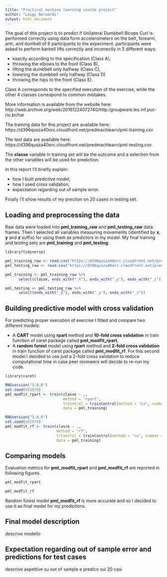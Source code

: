 ```yaml
---
title: "Practical machine learning course project"
author: "Luigi Bernardi"
output: html_document
---
```


The goal of this project is to predict if Unilateral Dumbbell Biceps Curl is performed correctly using data form accelerometers on the belt, forearm, arm, and dumbell of 6 participants to the experiment. participants were asked to perform barbell lifts correctly and incorrectly in 5 different ways:

* exactly according to the specification (Class A),
* throwing the elbows to the front (Class B),
* lifting the dumbbell only halfway (Class C),
* lowering the dumbbell only halfway (Class D)
* throwing the hips to the front (Class E).

Class A corresponds to the specified execution of the exercise, while the other 4 classes correspond to common mistakes.

More information is available from the website here:  
http://web.archive.org/web/20161224072740/http:/groupware.les.inf.puc-rio.br/har

The training data for this project are available here:  
https://d396qusza40orc.cloudfront.net/predmachlearn/pml-training.csv

The test data are available here:  
https://d396qusza40orc.cloudfront.net/predmachlearn/pml-testing.csv

The **classe** variable in training set will be the outcome and a selection from the other variables will be used for prediction.
  
In this report I'll briefly explain:

* how I built predictive model,
* how I used cross validation,
* expectation regarding out of sample error.

Finally I'll show results of my prection on 20 cases in testing set.

## Loading and preprocessing the data

Raw data were loaded into **pml_training_raw** and **pml_testing_raw** data frames. Then I selected all variables measuring movements (identified by **x**, **y** and **z** suffix) for using them as predictors in my model. My final training and testing sets are **pml_training** and **pml_testing**. 

```r
library(tidyverse)

pml_training_raw <- read.csv("https://d396qusza40orc.cloudfront.net/predmachlearn/pml-training.csv")
pml_testing_raw <- read.csv("https://d396qusza40orc.cloudfront.net/predmachlearn/pml-testing.csv")

pml_training <- pml_training_raw %>% 
      select(classe, ends_with("_X"), ends_with("_y"), ends_with("_z"))

pml_testing <- pml_testing_raw %>% 
      select(ends_with("_X"), ends_with("_y"), ends_with("_z"))
```

## Building predictive model with cross validation

For predicting proper execution of exercise I fitted and compare two different models:  

* A **CART** model using **rpart** method and **10-fold cross validation** in train function of caret package called **pml_modfit_rpart**,
* A **random forest** model using **rpart** method and **2-fold cross validation** in train function of caret package called **pml_modfit_rf**. For this second model I decided to use just a 2-fold cross validation to reduce computational time in case peer reviewers will decide to re-run my code.

```r
library(caret)

RNGversion("3.0.0")
set.seed(691979)
pml_modfit_rpart <- train(classe ~ .,
                          method = "rpart",
                          trControl = trainControl(method = "cv", number = 10),
                          data = pml_training)

RNGversion("3.0.0")
set.seed(691979)
pml_modfit_rf <- train(classe ~ .,
                       method = "rf",
                       trControl = trainControl(method = "cv", number = 2),
                       data = pml_training)
```

## Comparing models

Evaluation metrics for **pml_modfit_rpart** and **pml_modfit_rf** are reported in following figures.

```r
pml_modfit_rpart
```

```r
pml_modfit_rf
```

Random forest model **pml_modfit_rf** is more accurate and so I decided to use it as final model for my predictions.

## Final model description

descrivo modello

## Expectation regarding out of sample error and predictions for test cases

descrivo aspettive su out of sample e predico sui 20 casi


